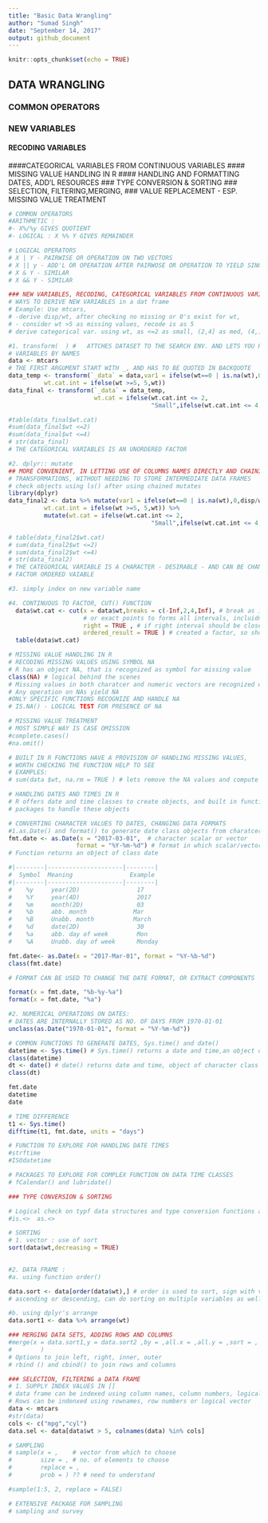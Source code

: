 ```yaml
---
title: "Basic Data Wrangling"
author: "Sumad Singh"
date: "September 14, 2017"
output: github_document
---
```


```r
knitr::opts_chunk$set(echo = TRUE)
```

## DATA WRANGLING 
### COMMON OPERATORS
### NEW VARIABLES
#### RECODING VARIABLES
####CATEGORICAL VARIABLES FROM CONTINUOUS VARIABLES
#### MISSING VALUE HANDLING IN R
#### HANDLING AND FORMATTING DATES, ADD'L RESOURCES
### TYPE CONVERSION & SORTING
### SELECTION, FILTERING,MERGING, 
### VALUE REPLACEMENT -  ESP. MISSING VALUE TREATMENT

```r
# COMMON OPERATORS
#ARITHMETIC : 
#- X%/%y GIVES QUOTIENT
#- LOGICAL : X %% Y GIVES REMAINDER

# LOGICAL OPERATORS
# X | Y - PAIRWISE OR OPERATION ON TWO VECTORS
# X || y - ADD'L OR OPERATION AFTER PAIRWOSE OR OPERATION TO YIELD SINGLE T/F VALUES
# X & Y - SIMILAR
# X && Y - SIMILAR


```

```r
### NEW VARIABLES, RECODING, CATEGORICAL VARIABLES FROM CONTINUOUS VARIABLES
# WAYS TO DERIVE NEW VARIABLES in a dat frame
# Example: Use mtcars, 
# -derive disp/wt, after checking no missing or 0's exist for wt,
# - consider wt >5 as missing values, recode is as 5
# derive categorical var. using wt, as <=2 as small, (2,4] as med, (4,) as large

#1. transform(  ) #   ATTCHES DATASET TO THE SEARCH ENV. AND LETS YOU REFER TO THE 
# VARIABLES BY NAMES
data <- mtcars
# THE FIRST ARGUMENT START WITH _, AND HAS TO BE QUOTED IN BACKQUOTE
data_temp <- transform(`_data` = data,var1 = ifelse(wt==0 | is.na(wt),0,disp/wt),
          wt.cat.int = ifelse(wt >=5, 5,wt))
data_final <- transform(`_data` = data_temp, 
                        wt.cat = ifelse(wt.cat.int <= 2,                                                      
                                        "Small",ifelse(wt.cat.int <= 4,"Medium", "Large")))

#table(data_final$wt.cat)
#sum(data_final$wt <=2)
#sum(data_final$wt <=4)
# str(data_final)
# THE CATEGORICAL VARIABLES IS AN UNORDERED FACTOR

#2. dplyr:: mutate
## MORE CONVENIENT, IN LETTING USE OF COLUMNS NAMES DIRECTLY AND CHAINING
# TRANSFORMATIONS, WITHOUT NEEDING TO STORE INTERMEDIATE DATA FRAMES
# check objects using ls() after using chained mutates
library(dplyr)
data_final2 <- data %>% mutate(var1 = ifelse(wt==0 | is.na(wt),0,disp/wt),
          wt.cat.int = ifelse(wt >=5, 5,wt)) %>% 
          mutate(wt.cat = ifelse(wt.cat.int <= 2,                                                      
                                        "Small",ifelse(wt.cat.int <= 4,"Medium", "Large")))

# table(data_final2$wt.cat)
# sum(data_final2$wt <=2)
# sum(data_final2$wt <=4)
# str(data_final2)
# THE CATEGORICAL VARIABLE IS A CHARACTER - DESIRABLE - AND CAN BE CHANGED TO A
# FACTOR ORDERED VAIABLE

#3. simply index on new variable name

#4. CONTINUOUS TO FACTOR, CUT() FUNCTION
  data$wt.cat <- cut(x = data$wt,breaks = c(-Inf,2,4,Inf), # break as integer to get equal intervals
                     # or exact points to forms all intervals, incluidng extrme points,
                     right = TRUE , # if right interval should be closed
                     ordered_result = TRUE ) # created a factor, so should it be ordered
  table(data$wt.cat)
```
```r
# MISSING VALUE HANDLING IN R
# RECODING MISSING VALUES USING SYMBOL NA
# R has an object NA, that is recognized as symbol for missing value
class(NA) # logical behind the scenes
# Missing values in both charatcer and numeric vectors are recognized with NA
# Any operation on NAs yield NA
#ONLY SPECIFIC FUNCTIONS RECOGNIZE AND HANDLE NA
# IS.NA() - LOGICAL TEST FOR PRESENCE OF NA

# MISSING VALUE TREATMENT
# MOST SIMPLE WAY IS CASE OMISSION
#complete.cases()
#na.omit()

# BUILT IN R FUNCTIONS HAVE A PROVISION OF HANDLING MISSING VALUES,
# WORTH CHECKING THE FUNCTION HELP TO SEE
# EXAMPLES:
# sum(data $wt, na.rm = TRUE ) # lets remove the NA values and compute the sum

```
```r
# HANDLING DATES AND TIMES IN R
# R offers date and time classes to create objects, and built in functions, and add'l
# packages to handle these objects

# CONVERTING CHARACTER VALUES TO DATES, CHANGING DATA FORMATS  
#1.as.Date() and format() to generate date class objects from charatcer scalars/vectors
fmt.date <- as.Date(x = "2017-03-01",  # character scalar or vector
                   format = "%Y-%m-%d") # format in which scalar/vector is specified
# Function returns an object of class date

#|--------|---------------------|--------|
#  Symbol  Meaning                Example
#|--------|---------------------|--------|
#    %y     year(2D)                17
#    %Y     year(4D)                2017
#    %m     month(2D)               03
#    %b     abb. month             Mar
#    %B     Unabb. month           March
#    %d     date(2D)                30
#    %a     abb. day of week        Mon
#    %A     Unabb. day of week      Monday

fmt.date<- as.Date(x = "2017-Mar-01", format = "%Y-%b-%d")
class(fmt.date)

# FORMAT CAN BE USED TO CHANGE THE DATE FORMAT, OR EXTRACT COMPONENTS

format(x = fmt.date, "%b-%y-%a")
format(x = fmt.date, "%a")

#2. NUMERICAL OPERATIONS ON DATES:
# DATES ARE INTERNALLY STORED AS NO. OF DAYS FROM 1970-01-01
unclass(as.Date("1970-01-01", format = "%Y-%m-%d"))

# COMMON FUNCTIONS TO GENERATE DATES, Sys.time() and date()
datetime <- Sys.time() # Sys.time() returns a date and time,an object of POSIXlt and POSIXct class
class(datetime)
dt <- date() # date() returns date and time, object of character class
class(dt)

fmt.date
datetime
date

# TIME DIFFERENCE
t1 <- Sys.time()
difftime(t1, fmt.date, units = "days")

# FUNCTION TO EXPLORE FOR HANDLING DATE TIMES
#strftime
#ISOdatetime

# PACKAGES TO EXPLORE FOR COMPLEX FUNCTION ON DATA TIME CLASSES
# fCalendar() and lubridate()

```

```r
### TYPE CONVERSION & SORTING

# Logical check on typf data structures and type conversion functions are available
#is.<>  as.<> 

# SORTING
# 1. vector : use of sort
sort(data$wt,decreasing = TRUE)
  

#2. DATA FRAME : 
#a. using function order()

data.sort <- data[order(data$wt),] # order is used to sort, sign with var. determines
# ascending or descending, can do sorting on multiple variables as well

#b. using dplyr's arrange
data.sort1 <- data %>% arrange(wt)

```

```r
### MERGING DATA SETS, ADDING ROWS AND COLUMNS
#merge(x = data.sort1,y = data.sort2 ,by = ,all.x = ,all.y = ,sort = ,
#        )
# Options to join left, right, inner, outer
# rbind () and cbind() to join rows and columns

```

```r
### SELECTION, FILTERING a DATA FRAME
# 1. SUPPLY INDEX VALUES IN [] 
# data frame can be indexed using column names, column numbers, logical vectors
# Rows can be indenxed using rownames, row numbers or logical vector
data <- mtcars
#str(data)
cols <- c("mpg","cyl")
data.sel <- data[data$wt > 5, colnames(data) %in% cols]

```

```r
# SAMPLING
# sample(x = ,    # vector from which to choose 
#        size = , # no. of elements to choose
#        replace = ,
#        prob = ) ?? # need to understand

#sample(1:5, 2, replace = FALSE)

# EXTENSIVE PACKAGE FOR SAMPLING
# sampling and survey


```

